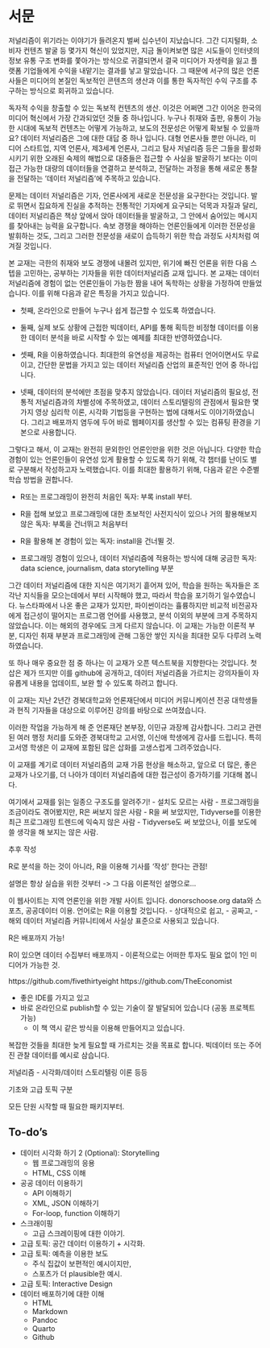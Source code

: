 # 서문 {.unnumbered}
저널리즘이 위기라는 이야기가 들려온지 벌써 십수년이 지났습니다. 그간 디지털화, 소비자 컨텐츠 발굴 등 몇가지 혁신이 있었지만, 지금 돌이켜보면 많은 시도들이 인터넷의 정보 유통 구조 변화를 쫓아가는 방식으로 귀결되면서 결국 미디어가 자생력을 잃고 플랫폼 기업들에게 수익을 내맡기는 결과를 낳고 말았습니다. 그 때문에 서구의 많은 언론사들은 미디어의 본질인 독보적인 콘텐츠의 생산과 이를 통한 독자적인 수익 구조를 추구하는 방식으로 회귀하고 있습니다.

독자적 수익을 창출할 수 있는 독보적 컨텐츠의 생산. 이것은 어쩌면 그간 이어온 한국의 미디어 혁신에서 가장 간과되었던 것들 중 하나입니다. 누구나 취재와 출판, 유통이 가능한 시대에 독보적 컨텐츠는 어떻게 가능하고, 보도의 전문성은 어떻게 확보될 수 있을까요? 데이터 저널리즘은 그에 대한 대답 중 하나 입니다. 대형 언론사들 뿐만 아니라, 미디어 스타트업, 지역 언론사, 제3세계 언론사, 그리고 탐사 저널리즘 등은 그들을 활성화시키기 위한 오래된 숙제의 해법으로 대중들은 접근할 수 사실을 발굴하기 보다는 이미 접근 가능한 대량의 데이터들을 연결하고 분석하고, 전달하는 과정을 통해 새로운 통찰을 전달하는 '데이터 저널리즘'에 주목하고 있습니다. 

문제는 데이터 저널리즘은 기자, 언론사에게 새로운 전문성을 요구한다는 것입니다. 발로 뛰면서 집요하게 진실을 추적하는 전통적인 기자에게 요구되는 덕목과 자질과 달리, 데이터 저널리즘은 책상 앞에서 앉아 데이터들을 발굴하고, 그 안에서 숨어있는 메시지를 찾아내는 능력을 요구합니다. 속보 경쟁을 해야하는 언론인들에게 이러한 전문성을 발휘하는 것도, 그리고 그러한 전문성을 새로이 습득하기 위한 학습 과정도 사치처럼 여겨질 것입니다.

본 교재는 극한의 취재와 보도 경쟁에 내몰려 있지만, 위기에 빠진 언론을 위한 다음 스텝을 고민하는, 공부하는 기자들을 위한 데이터저널리즘 교재 입니다. 본 교재는 데이터 저널리즘에 경험이 없는 언론인들이 가능한 짬을 내어 독학하는 상황을 가정하여 만들었습니다. 이를 위해 다음과 같은 특징을 가지고 있습니다.

- 첫째, 온라인으로 만들어 누구나 쉽게 접근할 수 있도록 하였습니다.

- 둘째, 실제 보도 상황에 근접한 빅데이터, API를 통해 획득한 비정형 데이터를 이용한 데이터 분석을 바로 시작할 수 있는 예제를 최대한 반영하였습니다.

- 셋째, R을 이용하였습니다. 최대한의 유연성을 제공하는 컴퓨터 언어이면서도 무료이고, 간단한 문법을 가지고 있는 데이터 저널리즘 산업의 표준적인 언어 중 하나입니다.

- 넷째, 데이터의 분석에만 초점을 맞추지 않았습니다. 데이터 저널리즘의 필요성, 전통적 저널리즘과의 차별성에 주목하였고, 데이터 스토리텔링의 관점에서 필요한 몇 가지 영상 심리학 이론, 시각화 기법등을 구현하는 법에 대해서도 이야기하였습니다. 그리고 배포까지 염두에 두어 바로 웹페이지를 생산할 수 있는 컴퓨팅 환경을 기본으로 사용합니다. 

그렇다고 해서, 이 교재는 완전히 문외한인 언론인만을 위한 것은 아닙니다. 다양한 학습 경험이 있는 언론인들이 유연성 있게 활용할 수 있도록 하기 위해, 각 챕터를 난이도 별로 구분해서 작성하고자 노력했습니다. 이를 최대한 활용하기 위해, 다음과 같은 수준별 학습        방법을 권합니다. 

- R또는 프로그래밍이 완전히 처음인 독자: 부록 install 부터.

- R을 접해 보았고 프로그래밍에 대한 초보적인 사전지식이 있으나 거의 활용해보지 않은 독자: 부록을 건너뛰고 처음부터

- R을 활용해 본 경험이 있는 독자: install을 건너뛸 것.

- 프로그래밍 경험이 있으나, 데이터 저널리즘에 적용하는 방식에 대해 궁금한 독자: data science, journalism, data storytelling 부분

그간 데이터 저널리즘에 대한 지식은 여기저기 흩어져 있어, 학습을 원하는 독자들은 조각난 지식들을 모으는데에서 부터 시작해야 했고, 따라서 학습을 포기하기 일수였습니다. 뉴스타파에서 나온 좋은 교재가 있지만, 파이썬이라는 휼륭하지만 비교적 비전공자에게 접근성이 떨어지는 프로그램 언어를 사용했고, 분석 이외의 부분에 크게 주목하지 않았습니다. 이는 해외의 경우에도 크게 다르지 않습니다. 이 교재는 가능한 이론적 부분, 디자인 취재 부분과 프로그래밍에 관해 그동안 쌓인 지식을 최대한 모두 다루려 노력하였습니다. 

또 하나 매우 중요한 점 중 하나는 이 교재가 오픈 텍스트북을 지향한다는 것입니다. 첫 삽은 제가 뜨지만 이를 github에 공개하고, 데이터 저널리즘을 가르치는 강의자들이 자유롭게 내용을 업데이트, 보완 할 수 있도록 하려고 합니다. 

이 교재는 지난 2년간 경북대학교와 언론재단에서 미디어 커뮤니케이션 전공 대학생들과 현직 기자들을 대상으로 이루어진 강의를 바탕으로 쓰여졌습니다.

이러한 작업을 가능하게 해 준 언론재단 본부장, 이민규 과장께 감사합니다. 그리고 관련된 여러 행정 처리를 도와준 경북대학교 고서영, 이신애 학생에게 감사를 드립니다. 특히 고서영 학생은 이 교재에 포함된 많은 삽화를 고생스럽게 그려주었습니다. 




이 교재를 계기로 데이터 저널리즘의 교재 가뭄 현상을 해소하고, 앞으로 더 많은, 좋은 교재가 나오기를, 더 나아가 데이터 저널리즘에 대한 접근성이 증가하기를 기대해 봅니다. 

여기에서 교재를 읽는 일종으 구조도를 알려주기!
- 설치도 모르는 사람
- 프로그래밍을 조금이라도 겪어봤지만, R은 써보지 않은 사람
- R을 써 보았지만, Tidyverse를 이용한 최근 프로그래밍 트렌드에 익숙지 않은 사람
- Tidyverse도 써 보았으나, 이를 보도에 쓸 생각을 해 보지는 않은 사람.

추후 작성

R로 분석을 하는 것이 아니라, R을 이용해 기사를 '작성' 한다는 관점!


설명은 항상 실습을 위한 것부터 -> 그 다음 이론적인 설명으로...

이 웹사이트는 지역 언론인을 위한 개발 사이트 입니다. 
donorschoose.org data와 스포츠, 공공데이터 이용.
언어로는 R을 이용할 것입니다. - 상대적으로 쉽고, - 공짜고, - 해외 데이터 저널리즘 커뮤니티에서 사실상 표준으로 사용되고 있습니다.


R은 배포까지 가능!

R이 있으면 데이터 수집부터 배포까지 - 이론적으로는 어떠한 투자도 필요 없이 1인 미디어가 가능한 것.


https://github.com/fivethirtyeight https://github.com/TheEconomist

-   좋은 IDE를 가지고 있고
-   바로 온라인으로 publish할 수 있는 기술이 잘 발달되어 있습니다 (공동 프로젝트 가능)
    -   이 책 역시 같은 방식을 이용해 만들어지고 있습니다.


복잡한 것들을 최대한 늦게 필요할 때 가르치는 것을 목표로 합니다. 빅데이터 또는 주어진 관찰 데이터를 예시로 삼습니다. 

저널리즘 - 시각화/데이터 스토리텔링 이론 등등

기초와 고급 토픽 구분

모든 단원 시작할 때 필요한 패키지부터.

## To-do's
- 데이터 시각화 하기 2 (Optional): Storytelling
    -   웹 프로그래밍의 응용
    -   HTML, CSS 이해
- 공공 데이터 이용하기
    -   API 이해하기
    -   XML, JSON 이해하기
    -   For-loop, function 이해하기
- 스크래이핑
    -   고급 스크레이핑에 대한 이야기.
- 고급 토픽: 공간 데이터 이용하기 + 시각화.
- 고급 토픽: 예측을 이용한 보도
    -   주식 집값이 보편적인 예시이지만,
    -   스포츠가 더 plausible한 예시.
- 고급 토픽: Interactive Design
- 데이터 배포하기에 대한 이해
    -   HTML
    -   Markdown
    -   Pandoc
    -   Quarto
    -   Github

